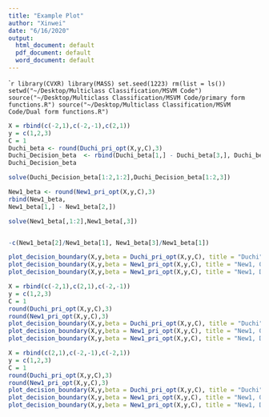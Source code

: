 ```yaml
---
title: "Example Plot"
author: "Xinwei"
date: "6/16/2020"
output:
  html_document: default
  pdf_document: default
  word_document: default
---
```


````r
library(CVXR)
library(MASS)
set.seed(1223)
rm(list = ls())
setwd("~/Desktop/Multiclass Classification/MSVM Code")
source("~/Desktop/Multiclass Classification/MSVM Code/primary form functions.R")
source("~/Desktop/Multiclass Classification/MSVM Code/Dual form functions.R")
```

```r
X = rbind(c(-2,1),c(-2,-1),c(2,1))
y = c(1,2,3)
C = 1
Duchi_beta <- round(Duchi_pri_opt(X,y,C),3)
Duchi_Decision_beta  <- rbind(Duchi_beta[1,] - Duchi_beta[3,], Duchi_beta[2,] - Duchi_beta[3,], Duchi_beta[1,] - Duchi_beta[2,])
Duchi_Decision_beta

solve(Duchi_Decision_beta[1:2,1:2],Duchi_Decision_beta[1:2,3])

New1_beta <- round(New1_pri_opt(X,y,C),3)
rbind(New1_beta,
New1_beta[1,] - New1_beta[2,])

solve(New1_beta[,1:2],New1_beta[,3])


-c(New1_beta[2]/New1_beta[1], New1_beta[3]/New1_beta[1])

plot_decision_boundary(X,y,beta = Duchi_pri_opt(X,y,C), title = "Duchi")
plot_decision_boundary(X,y,beta = New1_pri_opt(X,y,C), title = "New1, 0", dagger_rule = F)
plot_decision_boundary(X,y,beta = New1_pri_opt(X,y,C), title = "New1, Dagger", dagger_rule = T)
```



```r
X = rbind(c(-2,1),c(2,1),c(-2,-1))
y = c(1,2,3)
C = 1
round(Duchi_pri_opt(X,y,C),3)
round(New1_pri_opt(X,y,C),3)
plot_decision_boundary(X,y,beta = Duchi_pri_opt(X,y,C), title = "Duchi")
plot_decision_boundary(X,y,beta = New1_pri_opt(X,y,C), title = "New1, 0", dagger_rule = F)
plot_decision_boundary(X,y,beta = New1_pri_opt(X,y,C), title = "New1, Dagger", dagger_rule = T)
```


```r
X = rbind(c(2,1),c(-2,-1),c(-2,1))
y = c(1,2,3)
C = 1
round(Duchi_pri_opt(X,y,C),3)
round(New1_pri_opt(X,y,C),3)
plot_decision_boundary(X,y,beta = Duchi_pri_opt(X,y,C), title = "Duchi")
plot_decision_boundary(X,y,beta = New1_pri_opt(X,y,C), title = "New1, 0", dagger_rule = F)
plot_decision_boundary(X,y,beta = New1_pri_opt(X,y,C), title = "New1, Dagger", dagger_rule = T)
```